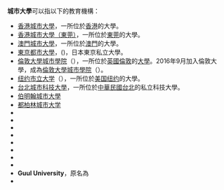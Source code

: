 '''城市大學'''可以指以下的教育機構：
* [[香港城市大學|香港城市大學]]，一所位於[[香港|香港]]的大學。
* [[香港城市大學（東莞）|香港城市大學（東莞）]]，一所位於[[東莞|東莞]]的大學。
* [[澳門城市大學|澳門城市大學]]，一所位於[[澳門|澳門]]的大學。
* [[東京都市大學|東京都市大學]]，({{lang|en|Tokyo City University}})，日本東京私立大學。
* [[倫敦大學城市學院|倫敦大學城市學院]]（{{lang|en|City University London}}），一所位於[[英國|英國]][[倫敦|倫敦]]的[[大學|大學]]。2016年9月加入倫敦大學，成為[[倫敦大學城市學院|倫敦大學城市學院]]（{{lang|en|City, University of London}}）。
* [[纽约市立大学|纽约市立大学]]（{{lang|en|City University of New York}}），一所位於[[美国|美国]][[纽约|纽约]]的大學。
* [[台北城市科技大學|台北城市科技大學]]，一所位於[[中華民國|中華民國]][[台北|台北]]的私立科技大學。
* [[伯明翰城市大學|伯明翰城市大學]]
* [[都柏林城市大学|都柏林城市大学]]
* {{link-en|堪薩斯城市大學|Kansas City University}}
*{{link-en|馬尼拉城市大學|University of the City of Manila}}
* {{link-en|西雅圖城市大學|City University of Seattle}}
* {{link-en|城市大學（馬來西亞）|City University, Malaysia}}
* {{link-en|城市大學 (孟加拉)|City University, Bangladesh}}
* {{link-en|奧克蘭城市大學|Oakland City University}}
* {{link-en|俄克拉荷马城市大学|Oklahoma City University}}
*{{link-en|新泽西城市大学|New Jersey City University}}
*'''Guul University'''，原名為{{link-en|摩加迪沙城市大学|City University of Mogadishu}}
*{{link-en|伊斯坦布尔城市大学|Istanbul Şehir University}}
{{disambig|Cat=四字教育机构消歧义}}